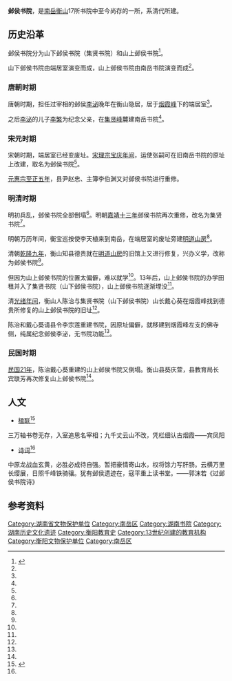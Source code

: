 {{文物保护单位
| 级别 = 省级
| 省区市 = 湖南省
| 名称 = 邺侯书院
| 图片 = 
| 所在 = [[湖南|湖南]][[衡阳|衡阳]][[南岳区|南岳区]][[烟霞峰|烟霞峰]]
| 分类 = 古建筑
| 时代 = 民国
| 编号 = 7-54
| 登录 = 
}}

'''邺侯书院'''，是[[衡山|南岳衡山]]17所书院中至今尚存的一所，系清代所建。

== 历史沿革 ==
邺侯书院分为山下邺侯书院（集贤书院）和山上邺侯书院<ref name=":0">{{Cite book|title=南岳志|last=|first=|publisher=湖南出版社|year=1996年|isbn=7543812126|location=|page=197|pages=|chapter=第一章 书院}}</ref>。

山下邺侯书院由端居室演变而成，山上邺侯书院由南岳书院演变而成<ref name=":0" />。

=== 唐朝时期 ===
唐朝时期，担任过宰相的邺侯[[李泌|李泌]]晚年在衡山隐居，居于[[烟霞峰|烟霞峰]]下的端居室<ref name=":0" />。

之后[[李泌|李泌]]的儿子[[李繁|李繁]]为纪念父亲，在[[集贤峰|集贤峰]]麓建南岳书院<ref name=":0" />。

=== 宋元时期 ===
宋朝时期，端居室已经变废址。[[宋理宗|宋理宗]][[宝庆|宝庆年间]]，运使张嗣可在旧南岳书院的原址上改建，取名为邺侯书院<ref name=":0" />。

[[元惠宗|元惠宗]][[1345年|至正五年]]，县尹赵忠、主簿李伯渊又对邺侯书院进行重修。

=== 明清时期 ===
明初兵乱，邺侯书院全部倒塌<ref name=":0" />。明朝[[1534年|嘉靖十三年]]邺侯书院再次重修，改名为集贤书院<ref name=":0" />。

明朝万历年间，衡宝巡按使李天植来到南岳，在端居室的废址旁建[[明道山房|明道山房]]<ref name=":0" />。

清朝[[1744年|乾隆九年]]，衡山知县德贵就在[[明道山房|明道山房]]的旧馆上又进行修复，兴办义学，改称为邺侯书院<ref name=":0" />。

但因为山上邺侯书院的位置太偏僻，难以就学<ref name=":0" />。13年后，山上邺侯书院的办学田租并入了集贤书院（山下邺侯书院），山上邺侯书院逐渐堙没<ref name=":0" />。

清[[光绪|光绪年间]]，衡山人陈治与集贤书院（山下邺侯书院）山长戴心葵在烟霞峰找到德贵所修复的山上邺侯书院的旧址<ref name=":0" />。

陈治和戴心葵请县令李宗莲重建书院，因原址偏僻，就移建到烟霞峰左支的佛寺侧，纯属纪念邺侯李泌，无书院功能<ref name=":0" />。

=== 民国时期 ===
[[1932年|民国21年]]，陈治戴心葵重建的山上邺侯书院又倒塌。衡山县葵庆萱，县教育局长宾联芳再次修复山上邺侯书院<ref name=":0" />。

== 人文 ==
* [[门联|楹联]]<ref name=":1">{{Cite web|url=http://hunan.ifeng.com/hunanspecial/nanyuehengshan/detail_2015_11/24/4591278_0.shtml|title=书院文化|accessdate=2017年2月6日|author=|date=2015年11月24日|publisher=南岳衡山旅游网|archive-date=2017年2月6日|archive-url=https://web.archive.org/web/20170206184823/http://hunan.ifeng.com/hunanspecial/nanyuehengshan/detail_2015_11/24/4591278_0.shtml|dead-url=no}}</ref>
{{SquoteH|w=55%|bg=#FFE5B4|bc=#EAE4C2}}<div style="text-align: center;">
三万轴书卷无存，入室追思名宰相；九千丈云山不改，凭栏细认古烟霞——宾凤阳</div>{{SquoteF}}
* [[诗词|诗词]]<ref name=":1" />
{{SquoteH|w=58%|bg=#FFE5B4|bc=#EAE4C2}}<div style="text-align: left;">
中原龙战血玄黄，必胜必成待自强。暂把豪情寄山水，权将馀力写肝肠。云横万里长缨展，日照千峰铁骑骧。犹有邺侯遗迹在，寇平重上读书堂。——郭沫若《过邺侯书院诗》</div>{{SquoteF}}

== 参考资料 ==
{{Reflist}}
{{Commons category|Academy of Marquis Ye}}
{{衡阳市境内的湖南省文物保护单位}}

{{DEFAULTSORT:Ye邺侯书院}}
[[Category:湖南省文物保护单位|Category:湖南省文物保护单位]]
[[Category:南岳区|Category:南岳区]]
[[Category:湖南书院|Category:湖南书院]]
[[Category:湖南历史文化遗迹|Category:湖南历史文化遗迹]]
[[Category:衡阳教育史|Category:衡阳教育史]]
[[Category:13世纪创建的教育机构|Category:13世纪创建的教育机构]]
[[Category:衡阳文物保护单位|Category:衡阳文物保护单位]]
[[Category:南岳区|Category:南岳区]]